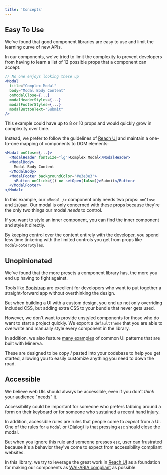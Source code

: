 ```yaml
---
title: 'Concepts'
---
```


## Easy To Use

We've found that good component libraries are easy to use and limit the learning curve of new APIs.

In our components, we've tried to limit the complexity to prevent developers from having to learn a list of 12 possible props that a component can accept.

```jsx highlightOnly
// No one enjoys looking these up
<Modal
  title="Complex Modal"
  body="Modal Body Content"
  onModalClose={...}
  modalHeaderStyles={...}
  modalFooterStyles={...}
  modalButtonText="Submit"
/>
```

This example could have up to 8 or 10 props and would quickly grow in complexity over time.

Instead, we prefer to follow the guidelines of [Reach UI](https://gist.github.com/ryanflorence/e5c794e6093d16a69fa88d2112a292f7#one-to-one-rendered-dom-element-to-reach-component) and maintain a one-to-one mapping of components to DOM elements:

```jsx highlightOnly
<Modal onClose={...}>
  <ModalHeader fontSize="lg">Complex Modal</ModalHeader>
  <ModalBody>
    Modal Body Content
  </ModalBody>
  <ModalFooter backgroundColor="#e3e3e3">
    <Button onClick={() => setOpen(false)}>Submit</Button>
  </ModalFooter>
</Modal>
```

In this example, our `<Modal />` component only needs two props: `onClose` and `isOpen`. Our modal is only concerned with these props because they're the only two things our modal _needs_ to control.

If you want to style an inner component, you can find the inner component and style it directly.

By keeping control over the content entirely with the developer, you spend less time tinkering with the limited controls you get from props like `modalFooterStyles`.

## Unopinionated

We've found that the more presets a component library has, the more you end up having to fight against.

Tools like [Bootstrap](https://getbootstrap.com/) are excellent for developers who want to put together a straight-forward app without overthinking the design.

But when building a UI with a custom design, you end up not only overriding included CSS, but adding extra CSS to your bundle that never gets used.

However, we don't want to provide unstyled components for those who do want to start a project quickly. We export a `defaultTheme` that you are able to overwrite and manually style every component in the library.

In addition, we also feature [many examples](/docs/examples/Cards) of common UI patterns that are built with Minerva.

These are designed to be copy / pasted into your codebase to help you get started, allowing you to easily customize anything you need to down the road.

## Accessible

We believe web UIs should always be accessible, even if you don't _think_ your audience "needs" it.

Accessibility could be important for someone who prefers tabbing around a form on their keyboard or for someone who sustained a recent hand injury.

In addition, accessible rules are rules that people come to _expect_ from a UI. One of the rules for a `Modal` or ([Dialog](https://www.w3.org/TR/wai-aria-practices-1.2/#dialog_modal)) is that pressing `esc` should close the modal.

But when you ignore this rule and someone presses `esc`, user can frustrated because it's a behavior they've come to expect from accessibility compliant websites.

In this library, we try to leverage the great work in [Reach UI](https://reacttraining.com/reach-ui/) as a foundation for making our components as [WAI-ARIA compliant](https://www.w3.org/TR/wai-aria-practices-1.2/) as possible.
